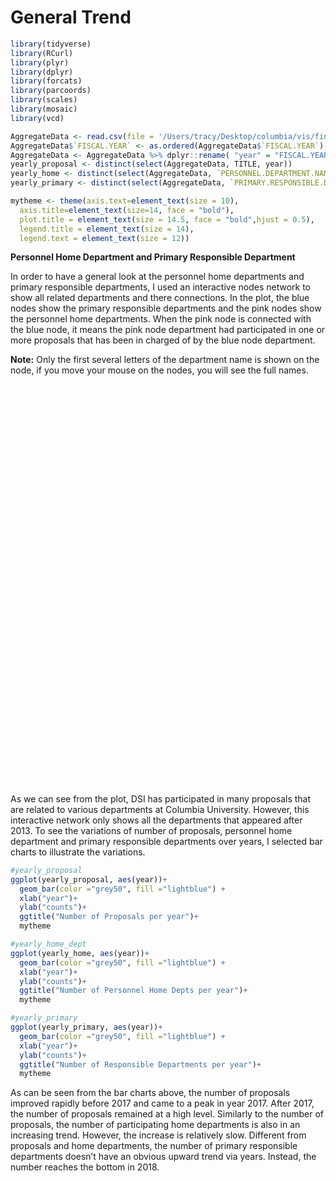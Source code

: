 # General Trend

```r
library(tidyverse)
library(RCurl)
library(plyr)
library(dplyr)
library(forcats)
library(parcoords)
library(scales)
library(mosaic)
library(vcd)
```

```r
AggregateData <- read.csv(file = '/Users/tracy/Desktop/columbia/vis/final_table.csv',header = TRUE)
AggregateData$`FISCAL.YEAR` <- as.ordered(AggregateData$`FISCAL.YEAR`)
AggregateData <- AggregateData %>% dplyr::rename( "year" = "FISCAL.YEAR")
yearly_proposal <- distinct(select(AggregateData, TITLE, year))
yearly_home <- distinct(select(AggregateData, `PERSONNEL.DEPARTMENT.NAME`, year))
yearly_primary <- distinct(select(AggregateData, `PRIMARY.RESPONSIBLE.DEPARTMENT.NAME`, year))

mytheme <- theme(axis.text=element_text(size = 10),
  axis.title=element_text(size=14, face = "bold"),
  plot.title = element_text(size = 14.5, face = "bold",hjust = 0.5),
  legend.title = element_text(size = 14),
  legend.text = element_text(size = 12))
```

**Personnel Home Department and Primary Responsible Department**

In order to have a general look at the personnel home departments and primary responsible departments, I used an interactive nodes network to show all related departments and there connections. In the plot, the blue nodes show the primary responsible departments and the pink nodes show the personnel home departments. When the pink node is connected with the blue node, it means the pink node department had participated in one or more proposals that has been in charged of by the blue node department.\

**Note:** Only the first several letters of the department name is shown on the node, if you move your mouse on the nodes, you will see the full names.

  <head>
    <title>Organization Graph Diagram</title>
    <style>
    <link rel="stylesheet" href="styles.css">
      body {
        margin: 0;
        overflow: hidden;
        font-family: sans-serif;
      }
    </style>
    <script src="https://unpkg.com/d3@6.2.0/dist/d3.min.js"></script>
  </head>
  <body>
    <svg id="container" width="960" height="1220"></svg>
    <script src="scripts/nodes.js"></script>
  </body>

As we can see from the plot, DSI has participated in many proposals that are related to various departments at Columbia University. However, this interactive network only shows all the departments that appeared after 2013. To see the variations of number of proposals, personnel home department and primary responsible departments over years, I selected bar charts to illustrate the variations.


```r
#yearly_proposal
ggplot(yearly_proposal, aes(year))+
  geom_bar(color ="grey50", fill ="lightblue") +
  xlab("year")+
  ylab("counts")+
  ggtitle("Number of Proposals per year")+
  mytheme
```
```r
#yearly_home_dept
ggplot(yearly_home, aes(year))+
  geom_bar(color ="grey50", fill ="lightblue") +
  xlab("year")+
  ylab("counts")+
  ggtitle("Number of Personnel Home Depts per year")+
  mytheme
```
```r
#yearly_primary
ggplot(yearly_primary, aes(year))+
  geom_bar(color ="grey50", fill ="lightblue") +
  xlab("year")+
  ylab("counts")+
  ggtitle("Number of Responsible Departments per year")+
  mytheme
```
As can be seen from the bar charts above, the number of proposals improved rapidly before 2017 and came to a peak in year 2017. After 2017, the number of proposals remained at a high level. Similarly to the number of proposals, the number of participating home departments is also in an increasing trend. However, the increase is relatively slow. Different from proposals and home departments, the number of primary responsible departments doesn't have an obvious upward trend via years. Instead, the number reaches the bottom in 2018.